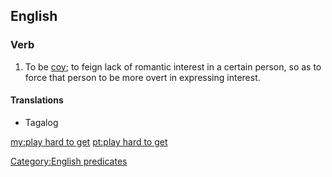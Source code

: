 ==English==

===Verb===
{{en-verb|plays hard to get|playing hard to get|played hard to get}}

# {{lb|en|courtship}} To be [[coy]]; to feign lack of romantic interest in a certain person, so as to force that person to be more overt in expressing interest.

====Translations====
{{trans-top|to be coy; to feign lack of romantic interest in a certain person, so as to force that person to be more overt in expressing interest}}
*Tagalog {{t|tl|magdayuray}}
{{trans-mid}}
{{trans-bottom}}

[[Category:English predicates]]

[[my:play hard to get]]
[[pt:play hard to get]]
